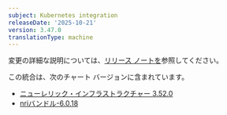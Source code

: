 ```yaml
---
subject: Kubernetes integration
releaseDate: '2025-10-21'
version: 3.47.0
translationType: machine
---
```


変更の詳細な説明については、[リリース ノートを](https://github.com/newrelic/nri-kubernetes/releases/tag/v3.47.0)参照してください。

この統合は、次のチャート バージョンに含まれています。

* [ニューレリック・インフラストラクチャー 3.52.0](https://github.com/newrelic/nri-kubernetes/releases/tag/newrelic-infrastructure-3.52.0)
* [nriバンドル-6.0.18](https://github.com/newrelic/helm-charts/releases/tag/nri-bundle-6.0.18)